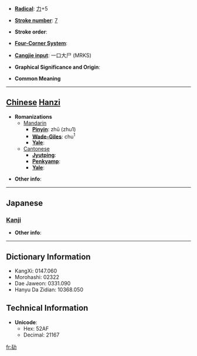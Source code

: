 * '''[[Wiktionary:Chinese radical index| Radical]]''': [[Wiktionary:Chinese radical index 力|力]]+5

* '''[[Wiktionary:Chinese total strokes index|Stroke number]]''': [[Wiktionary:Chinese total strokes index 7|7]]

* '''Stroke order''': 

* '''[[Wiktionary:Chinese four corner index|Four-Corner System]]''': 

* '''[[Wiktionary:Chinese Cangjie index|Cangjie input]]''': 一口大尸 (MRKS)

* '''Graphical Significance and Origin''': 

* '''Common Meaning'''

----

== [[Chinese]] [[Hanzi]] ==

* '''Romanizations'''
** [[Mandarin]]
*** '''[[Pinyin]]''': zhū (zhu1)
*** '''[[Wade-Giles]]''': chu<sup>1</sup>
*** '''[[Yale]]''': 
**[[Cantonese]]
***'''[[Jyutping]]''':
***'''[[Penkyamp]]''': 
***'''[[Yale]]''': 

* '''Other info''': 

----

==Japanese==
===[[Kanji]]===
{{kanji|on readings=[[しょ]] (sho)
|kun readings=[[つよい]] (tsuyoi)
}}

* '''Other info''':  

----

== Dictionary Information ==

* KangXi: 0147.060
* Morohashi: 02322
* Dae Jaweon: 0331.090
* Hanyu Da Zidian: 10368.050

== Technical Information ==

* '''Unicode''':
** Hex: 52AF
** Decimal: 21167

[[fr:劯]]
